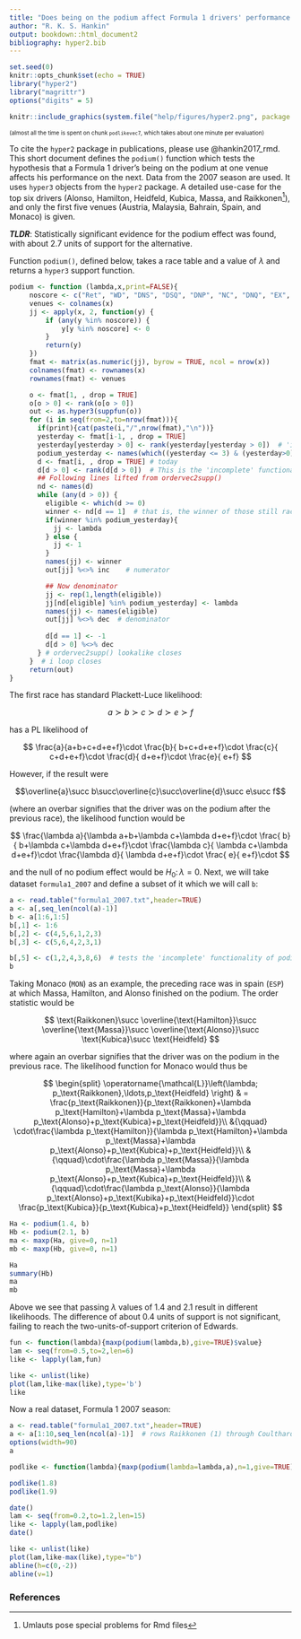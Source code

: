 ```yaml
---
title: "Does being on the podium affect Formula 1 drivers' performance in the next race?"
author: "R. K. S. Hankin"
output: bookdown::html_document2
bibliography: hyper2.bib
---
```



```r
set.seed(0)
knitr::opts_chunk$set(echo = TRUE)
library("hyper2")
library("magrittr")
options("digits" = 5)
```

```r
knitr::include_graphics(system.file("help/figures/hyper2.png", package = "hyper2"))
```

<font size="1"> (almost all the time is spent on chunk `podlikevec7`,
which takes about one minute per evaluation) </font>

To cite the `hyper2` package in publications, please use
@hankin2017_rmd.  This short document defines the `podium()` function
which tests the hypothesis that a Formula 1 driver's being on the
podium at one venue affects his performance on the next.  Data from
the 2007 season are used.  It uses `hyper3` objects from the `hyper2`
package.  A detailed use-case for the top six drivers (Alonso,
Hamilton, Heidfeld, Kubica, Massa, and Raikkonen^[Umlauts pose special
problems for Rmd files]), and only the first five venues (Austria,
Malaysia, Bahrain, Spain, and Monaco) is given.  

***TLDR***: Statistically significant evidence for the podium effect
was found, with about 2.7 units of support for the alternative.

Function `podium()`, defined below, takes a race table and a value of
$\lambda$ and returns a `hyper3` support function.

```r
podium <- function (lambda,x,print=FALSE){
     noscore <- c("Ret", "WD", "DNS", "DSQ", "DNP", "NC", "DNQ", "EX", "Sick")
     venues <- colnames(x)
     jj <- apply(x, 2, function(y) {
         if (any(y %in% noscore)) {
             y[y %in% noscore] <- 0
         }
         return(y)
     })
     fmat <- matrix(as.numeric(jj), byrow = TRUE, ncol = nrow(x))
     colnames(fmat) <- rownames(x)
     rownames(fmat) <- venues

     o <- fmat[1, , drop = TRUE]
     o[o > 0] <- rank(o[o > 0])
     out <- as.hyper3(suppfun(o))
     for (i in seq(from=2,to=nrow(fmat))){
       if(print){cat(paste(i,"/",nrow(fmat),"\n"))}
       yesterday <- fmat[i-1, , drop = TRUE]
       yesterday[yesterday > 0] <- rank(yesterday[yesterday > 0])  # 'incomplete' functionality of ordertable2supp()
       podium_yesterday <- names(which((yesterday <= 3) & (yesterday>0)))
       d <- fmat[i, , drop = TRUE] # today
       d[d > 0] <- rank(d[d > 0])  # This is the 'incomplete' functionality of ordertable2supp()
       ## Following lines lifted from ordervec2supp()
       nd <- names(d)
       while (any(d > 0)) {
         eligible <- which(d >= 0)
         winner <- nd[d == 1]  # that is, the winner of those still racing
         if(winner %in% podium_yesterday){
           jj <- lambda
         } else {
           jj <- 1
         }
         names(jj) <- winner
         out[jj] %<>% inc    # numerator

         ## Now denominator
         jj <- rep(1,length(eligible))
         jj[nd[eligible] %in% podium_yesterday] <- lambda
         names(jj) <- names(eligible)
         out[jj] %<>% dec  # denominator
         
         d[d == 1] <- -1
         d[d > 0] %<>% dec
       } # ordervec2supp() lookalike closes
     }  # i loop closes
     return(out)
}
```

The first race has standard Plackett-Luce likelihood:

$$a\succ b\succ c\succ d\succ e\succ f$$

has a PL likelihood of

$$
\frac{a}{a+b+c+d+e+f}\cdot
\frac{b}{  b+c+d+e+f}\cdot
\frac{c}{    c+d+e+f}\cdot
\frac{d}{      d+e+f}\cdot
\frac{e}{        e+f}
$$

However, if the result were 

$$\overline{a}\succ b\succ\overline{c}\succ\overline{d}\succ e\succ f$$

(where an overbar signifies that the driver was on the podium after
the previous race), the likelihood function would be

$$
\frac{\lambda a}{\lambda a+b+\lambda c+\lambda d+e+f}\cdot
\frac{        b}{          b+\lambda c+\lambda d+e+f}\cdot
\frac{\lambda c}{            \lambda c+\lambda d+e+f}\cdot
\frac{\lambda d}{                      \lambda d+e+f}\cdot
\frac{        e}{                                e+f}\cdot
$$

and the null of no podium effect would be $H_0\colon\lambda=0$.  Next,
we will take dataset `formula1_2007` and define a subset of it which
we will call `b`:

```r
a <- read.table("formula1_2007.txt",header=TRUE)
a <- a[,seq_len(ncol(a)-1)]
b <- a[1:6,1:5]
b[,1] <- 1:6
b[,2] <- c(4,5,6,1,2,3)
b[,3] <- c(5,6,4,2,3,1)

b[,5] <- c(1,2,4,3,8,6)  # tests the 'incomplete' functionality of podium()
b
```

Taking Monaco (`MON`) as an example, the preceding race was in spain
(`ESP`) at which Massa, Hamilton, and Alonso finished on the podium.
The order statistic would be 

$$
\text{Raikkonen}\succ
\overline{\text{Hamilton}}\succ
\overline{\text{Massa}}\succ
\overline{\text{Alonso}}\succ
\text{Kubica}\succ
\text{Heidfeld}
$$

where again an overbar signifies that the driver was on the podium in
the previous race.  The likelihood function for Monaco would thus be

$$
\begin{split}
\operatorname{\mathcal{L}}\left(\lambda;
p_\text{Raikkonen},\ldots,p_\text{Heidfeld}
\right)
& =
\frac{p_\text{Raikkonen}}{p_\text{Raikkonen}+\lambda p_\text{Hamilton}+\lambda p_\text{Massa}+\lambda p_\text{Alonso}+p_\text{Kubica}+p_\text{Heidfeld}}\\
&{\qquad} \cdot\frac{\lambda p_\text{Hamilton}}{\lambda  p_\text{Hamilton}+\lambda p_\text{Massa}+\lambda p_\text{Alonso}+p_\text{Kubica}+p_\text{Heidfeld}}\\
&{\qquad}\cdot\frac{\lambda p_\text{Massa}}{\lambda p_\text{Massa}+\lambda p_\text{Alonso}+p_\text{Kubica}+p_\text{Heidfeld}}\\
&{\qquad}\cdot\frac{\lambda p_\text{Alonso}}{\lambda p_\text{Alonso}+p_\text{Kubika}+p_\text{Heidfeld}}\cdot
\frac{p_\text{Kubica}}{p_\text{Kubica}+p_\text{Heidfeld}}
\end{split}
$$



```r
Ha <- podium(1.4, b)
Hb <- podium(2.1, b)
ma <- maxp(Ha, give=0, n=1)
mb <- maxp(Hb, give=0, n=1)
```

```r
Ha
summary(Hb)
ma
mb
```

Above we see that passing $\lambda$ values of 1.4 and 2.1 result in
different likelihoods.  The difference of about 0.4 units of support
is not significant, failing to reach the two-units-of-support
criterion of Edwards.



```r
fun <- function(lambda){maxp(podium(lambda,b),give=TRUE)$value}
lam <- seq(from=0.5,to=2,len=6)
like <- lapply(lam,fun)
```


```r
like <- unlist(like)
plot(lam,like-max(like),type='b')
like
```

Now a real dataset, Formula 1 2007 season:

```r

a <- read.table("formula1_2007.txt",header=TRUE)
a <- a[1:10,seq_len(ncol(a)-1)]  # rows Raikkonen (1) through Coulthard (10)
options(width=90)
a
```

```r
podlike <- function(lambda){maxp(podium(lambda=lambda,a),n=1,give=TRUE)$value}
```


```r
podlike(1.8)
podlike(1.9)
```

```r
date()
lam <- seq(from=0.2,to=1.2,len=15)
like <- lapply(lam,podlike)
date()
```


```r
like <- unlist(like)
plot(lam,like-max(like),type="b")
abline(h=c(0,-2))
abline(v=1)
```


### References {-}
